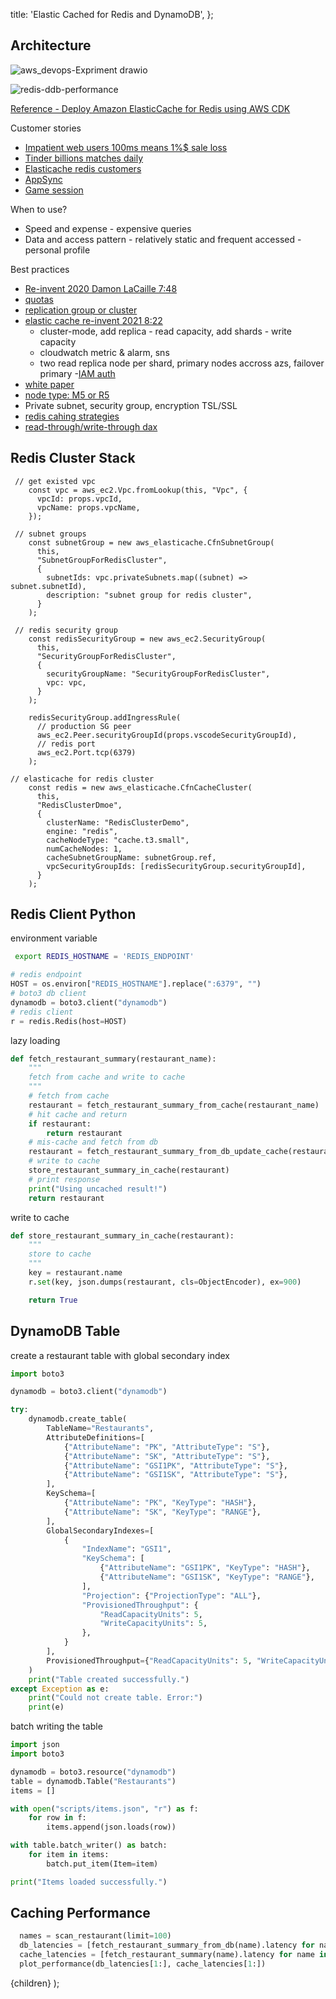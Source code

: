   title: 'Elastic Cached for Redis and DynamoDB',
};


## Architecture 

![aws_devops-Expriment drawio](https://user-images.githubusercontent.com/20411077/174738633-08a093cf-f99e-404e-934c-6efcb0f01e35.png)

![redis-ddb-performance](https://user-images.githubusercontent.com/20411077/174738791-b077c658-33e7-4bd8-a2a4-8fcc4cc5b041.png)


[Reference - Deploy Amazon ElasticCache for Redis using AWS CDK](https://aws.amazon.com/blogs/database/deploy-amazon-elasticache-for-redis-using-aws-cdk/)

Customer stories  
- [Impatient web users 100ms means 1%$ sale loss](https://docs.aws.amazon.com/AmazonElastiCache/latest/mem-ug/elasticache-use-cases.html)
- [Tinder billions matches daily](https://aws.amazon.com/blogs/database/building-resiliency-at-scale-at-tinder-with-amazon-elasticache/?pg=ln&sec=c)
- [Elasticache redis customers](https://aws.amazon.com/elasticache/redis/customers/)
- [AppSync](https://docs.aws.amazon.com/appsync/latest/devguide/enabling-caching.html)
- [Game session](https://aws.amazon.com/blogs/gametech/building-a-presence-api-using-aws-appsync-aws-lambda-amazon-elasticache-and-amazon-eventbridge/)

When to use? 
- Speed and expense - expensive queries 
- Data and access pattern - relatively static and frequent accessed - personal profile

Best practices
- [Re-invent 2020 Damon LaCaille 7:48](https://www.youtube.com/watch?v=_4SkEy6r-C4)
- [quotas](https://docs.aws.amazon.com/AmazonElastiCache/latest/red-ug/quota-limits.html)
- [replication group or cluster](https://docs.aws.amazon.com/AmazonElastiCache/latest/red-ug/WhatIs.Terms.html)
- [elastic cache re-invent 2021 8:22](https://www.youtube.com/watch?v=_4SkEy6r-C4)
  - cluster-mode, add replica - read capacity, add shards - write capacity
  - cloudwatch metric & alarm, sns
  - two read replica node per shard, primary nodes accross azs, failover primary
  -[IAM auth](https://docs.aws.amazon.com/AmazonElastiCache/latest/red-ug/IAM.Overview.html#IAM.Overview.ManagingAccess)
- [white paper](https://d0.awsstatic.com/whitepapers/performance-at-scale-with-amazon-elasticache.pdf)
- [node type: M5 or R5](https://docs.aws.amazon.com/AmazonElastiCache/latest/mem-ug/nodes-select-size.html)
- Private subnet, security group, encryption TSL/SSL 
- [redis cahing strategies](https://docs.aws.amazon.com/AmazonElastiCache/latest/red-ug/Strategies.html#Strategies.WriteThrough)
- [read-through/write-through dax](https://aws.amazon.com/blogs/database/amazon-dynamodb-accelerator-dax-a-read-throughwrite-through-cache-for-dynamodb/)


## Redis Cluster Stack
```tsx
 // get existed vpc
    const vpc = aws_ec2.Vpc.fromLookup(this, "Vpc", {
      vpcId: props.vpcId,
      vpcName: props.vpcName,
    });

```
```tsx
 // subnet groups
    const subnetGroup = new aws_elasticache.CfnSubnetGroup(
      this,
      "SubnetGroupForRedisCluster",
      {
        subnetIds: vpc.privateSubnets.map((subnet) => subnet.subnetId),
        description: "subnet group for redis cluster",
      }
    );
```
```tsx
 // redis security group
    const redisSecurityGroup = new aws_ec2.SecurityGroup(
      this,
      "SecurityGroupForRedisCluster",
      {
        securityGroupName: "SecurityGroupForRedisCluster",
        vpc: vpc,
      }
    );

    redisSecurityGroup.addIngressRule(
      // production SG peer
      aws_ec2.Peer.securityGroupId(props.vscodeSecurityGroupId),
      // redis port
      aws_ec2.Port.tcp(6379)
    );

```

```tsx
// elasticache for redis cluster
    const redis = new aws_elasticache.CfnCacheCluster(
      this,
      "RedisClusterDmoe",
      {
        clusterName: "RedisClusterDemo",
        engine: "redis",
        cacheNodeType: "cache.t3.small",
        numCacheNodes: 1,
        cacheSubnetGroupName: subnetGroup.ref,
        vpcSecurityGroupIds: [redisSecurityGroup.securityGroupId],
      }
    );
```

## Redis Client Python 
environment variable 
```bash 
 export REDIS_HOSTNAME = 'REDIS_ENDPOINT'
```

```python
# redis endpoint 
HOST = os.environ["REDIS_HOSTNAME"].replace(":6379", "")
# boto3 db client
dynamodb = boto3.client("dynamodb")
# redis client
r = redis.Redis(host=HOST)
```
lazy loading
```python
def fetch_restaurant_summary(restaurant_name):
    """
    fetch from cache and write to cache 
    """
    # fetch from cache
    restaurant = fetch_restaurant_summary_from_cache(restaurant_name)
    # hit cache and return 
    if restaurant:
        return restaurant
    # mis-cache and fetch from db
    restaurant = fetch_restaurant_summary_from_db_update_cache(restaurant_name)
    # write to cache 
    store_restaurant_summary_in_cache(restaurant)
    # print response 
    print("Using uncached result!")
    return restaurant
```
write to cache
```python 
def store_restaurant_summary_in_cache(restaurant):
    """
    store to cache
    """
    key = restaurant.name
    r.set(key, json.dumps(restaurant, cls=ObjectEncoder), ex=900)

    return True
```

## DynamoDB Table 
create a restaurant table with global secondary index 
```python
import boto3

dynamodb = boto3.client("dynamodb")

try:
    dynamodb.create_table(
        TableName="Restaurants",
        AttributeDefinitions=[
            {"AttributeName": "PK", "AttributeType": "S"},
            {"AttributeName": "SK", "AttributeType": "S"},
            {"AttributeName": "GSI1PK", "AttributeType": "S"},
            {"AttributeName": "GSI1SK", "AttributeType": "S"},
        ],
        KeySchema=[
            {"AttributeName": "PK", "KeyType": "HASH"},
            {"AttributeName": "SK", "KeyType": "RANGE"},
        ],
        GlobalSecondaryIndexes=[
            {
                "IndexName": "GSI1",
                "KeySchema": [
                    {"AttributeName": "GSI1PK", "KeyType": "HASH"},
                    {"AttributeName": "GSI1SK", "KeyType": "RANGE"},
                ],
                "Projection": {"ProjectionType": "ALL"},
                "ProvisionedThroughput": {
                    "ReadCapacityUnits": 5,
                    "WriteCapacityUnits": 5,
                },
            }
        ],
        ProvisionedThroughput={"ReadCapacityUnits": 5, "WriteCapacityUnits": 5},
    )
    print("Table created successfully.")
except Exception as e:
    print("Could not create table. Error:")
    print(e)
```

batch writing the table 
```python
import json
import boto3

dynamodb = boto3.resource("dynamodb")
table = dynamodb.Table("Restaurants")
items = []

with open("scripts/items.json", "r") as f:
    for row in f:
        items.append(json.loads(row))

with table.batch_writer() as batch:
    for item in items:
        batch.put_item(Item=item)

print("Items loaded successfully.")

```

## Caching Performance 
```python
  names = scan_restaurant(limit=100)
  db_latencies = [fetch_restaurant_summary_from_db(name).latency for name in names]
  cache_latencies = [fetch_restaurant_summary(name).latency for name in names]
  plot_performance(db_latencies[1:], cache_latencies[1:])
```



  <MyLayoutTest frontmatter={meta}>{children}</MyLayoutTest>
);
